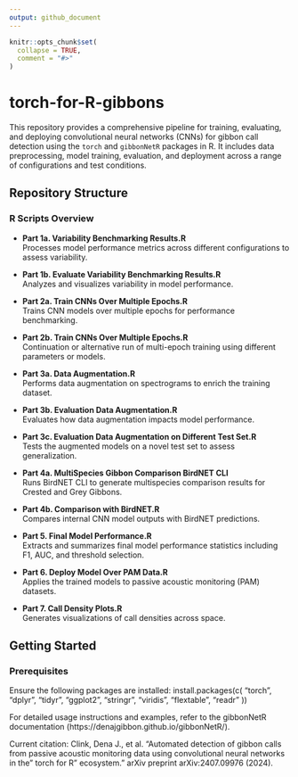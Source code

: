 ```yaml
---
output: github_document
---
```


<!-- README.md is generated from README.Rmd. Please edit that file -->

```r
knitr::opts_chunk$set(
  collapse = TRUE,
  comment = "#>"
)
```

# torch-for-R-gibbons

<!-- badges: start -->
<!-- badges: end -->


This repository provides a comprehensive pipeline for training, evaluating, and deploying convolutional neural networks (CNNs) for gibbon call detection using the `torch` and `gibbonNetR` packages in R. It includes data preprocessing, model training, evaluation, and deployment across a range of configurations and test conditions.

## Repository Structure

### R Scripts Overview

- **Part 1a. Variability Benchmarking Results.R**  
  Processes model performance metrics across different configurations to assess variability.

- **Part 1b. Evaluate Variability Benchmarking Results.R**  
  Analyzes and visualizes variability in model performance.

- **Part 2a. Train CNNs Over Multiple Epochs.R**  
  Trains CNN models over multiple epochs for performance benchmarking.

- **Part 2b. Train CNNs Over Multiple Epochs.R**  
  Continuation or alternative run of multi-epoch training using different parameters or models.

- **Part 3a. Data Augmentation.R**  
  Performs data augmentation on spectrograms to enrich the training dataset.

- **Part 3b. Evaluation Data Augmentation.R**  
  Evaluates how data augmentation impacts model performance.

- **Part 3c. Evaluation Data Augmentation on Different Test Set.R**  
  Tests the augmented models on a novel test set to assess generalization.

- **Part 4a. MultiSpecies Gibbon Comparison BirdNET CLI**  
  Runs BirdNET CLI to generate multispecies comparison results for Crested and Grey Gibbons.

- **Part 4b. Comparison with BirdNET.R**  
  Compares internal CNN model outputs with BirdNET predictions.

- **Part 5. Final Model Performance.R**  
  Extracts and summarizes final model performance statistics including F1, AUC, and threshold selection.

- **Part 6. Deploy Model Over PAM Data.R**  
  Applies the trained models to passive acoustic monitoring (PAM) datasets.

- **Part 7. Call Density Plots.R**  
  Generates visualizations of call densities across space.


## Getting Started

### Prerequisites

Ensure the following packages are installed:
install.packages(c(
  "torch", "dplyr", "tidyr", "ggplot2", "stringr",
  "viridis", "flextable", "readr"
))


For detailed usage instructions and examples, refer to the gibbonNetR documentation (https://denajgibbon.github.io/gibbonNetR/).

Current citation: 
Clink, Dena J., et al. "Automated detection of gibbon calls from passive acoustic monitoring data using convolutional neural networks in the" torch for R" ecosystem." arXiv preprint arXiv:2407.09976 (2024).



